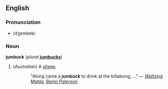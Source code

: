 ==English==
===Pronunciation===
*/dʒɐmbɐk/
===Noun===
'''jumbuck''' (''plural'' '''[[jumbucks]]''')

#(''Australian'') A [[sheep]].
::"Along came a '''jumbuck''' to drink at the billabong, ..." &mdash; ''[[w:Waltzing Matilda|Waltzing Matila]], [[w:Banjo Paterson|Banjo Paterson]]''